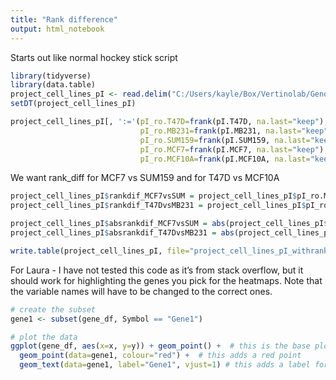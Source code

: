 ```yaml
---
title: "Rank difference"
output: html_notebook
---
```


Starts out like normal hockey stick script
```r
library(tidyverse)
library(data.table)
project_cell_lines_pI <- read.delim("C:/Users/kayle/Box/Vertinolab/GenomicSandbox/project_cell_lines/ProSeq/pI/V2/project_cell_lines_pI.txt")
setDT(project_cell_lines_pI)
```

```r
project_cell_lines_pI[, ':='(pI_ro.T47D=frank(pI.T47D, na.last="keep"),  #this is data.table rank order function, bc much faster than base R
                             pI_ro.MB231=frank(pI.MB231, na.last="keep"),
                             pI_ro.SUM159=frank(pI.SUM159, na.last="keep"),
                             pI_ro.MCF7=frank(pI.MCF7, na.last="keep"),
                             pI_ro.MCF10A=frank(pI.MCF10A, na.last="keep"))]
```
We want rank_diff for MCF7 vs SUM159 and for T47D vs MCF10A
```r
project_cell_lines_pI$rankdif_MCF7vsSUM = project_cell_lines_pI$pI_ro.MCF7 - project_cell_lines_pI$pI_ro.SUM159
project_cell_lines_pI$rankdif_T47DvsMB231 = project_cell_lines_pI$pI_ro.T47D - project_cell_lines_pI$pI_ro.MB231
```

```r
project_cell_lines_pI$absrankdif_MCF7vsSUM = abs(project_cell_lines_pI$rankdif_MCF7vsSUM)
project_cell_lines_pI$absrankdif_T47DvsMB231 = abs(project_cell_lines_pI$rankdif_T47DvsMB231)
```

```r
write.table(project_cell_lines_pI, file="project_cell_lines_pI_withrankdif.txt", quote=FALSE, sep="\t", row.names = FALSE)
```

For Laura - I have not tested this code as it's from stack overflow, but it should work for highlighting the genes you pick for the heatmaps. Note that the variable names will have to be changed to the correct ones.
```r
# create the subset
gene1 <- subset(gene_df, Symbol == "Gene1")

# plot the data
ggplot(gene_df, aes(x=x, y=y)) + geom_point() +  # this is the base plot
  geom_point(data=gene1, colour="red") +  # this adds a red point
  geom_text(data=gene1, label="Gene1", vjust=1) # this adds a label for the red point
```

